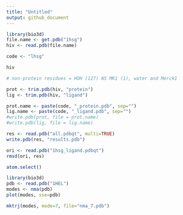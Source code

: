 ```yaml
---
title: "Untitled"
output: github_document
---
```


```r
library(bio3d)
file.name <- get.pdb("1hsg")
hiv <- read.pdb(file.name)
```

```r
code <- "lhsg"
```


```r
hiv

# non-protein residues = HOH (127) NS MK1 (1), water and Merck1
```

```r
prot <- trim.pdb(hiv, "protein")
lig <- trim.pdb(hiv, "ligand")
```

```r
prot.name <- paste(code, "_protein.pdb", sep="")
lig.name <- paste(code, "_ligand.pdb", sep="")
#write.pdb(prot, file = prot.name)
#write.pdb(lig, file = lig.name)
```

```r
res <- read.pdb("all.pdbqt", multi=TRUE)
write.pdb(res, "results.pdb")
```

```r
ori <- read.pdb("1hsg_ligand.pdbqt")
rmsd(ori, res)
```

```r
atom.select()
```








```r
library(bio3d)
pdb <- read.pdb("1HEL")
modes <- nma(pdb)
plot(modes, sse=pdb)
```

```r
mktrj(modes, mode=7, file="nma_7.pdb")
```




